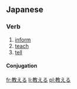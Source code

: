 ==Japanese==
{{ja-kanjitab|教}}
===Verb===
{{ja-verb|kk|type=1|hira=おしえる|rom=oshieru}}
#[[inform]]
#[[teach]]
#[[tell]]
====Conjugation====
{{ja-ichi|教え|おしえ|oshie}}

[[fr:教える]]
[[li:教える]]
[[pl:教える]]